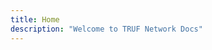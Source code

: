 ```yaml
---
title: Home
description: "Welcome to TRUF Network Docs"
---
```


<CardGroup cols={2}>
	<Card
		title="Github"
		icon="github"
		href="https://github.com/trufnetwork/"
	></Card>
	<Card
		title="TSN Go SDK"
		icon="golang"
		href="https://github.com/trufnetwork/sdk-go"
	></Card>
	<Card
		title="TSN TypeScript/JavaScript SDK"
		icon="square-js"
		href="https://github.com/trufnetwork/sdk-js"
	></Card>
	<Card
		title="Discussions"
		icon="comments"
		iconType="solid"
		href="https://github.com/orgs/trufnetwork/discussions"
	></Card>
    <Card
        title="Consumer"
        icon="user"
        iconType="solid"
        href="/about-truf-network"
    ></Card>
    <Card
        title="Node Operator"
        icon="server"
        iconType="solid"
        href="/node-operator-guide"
    ></Card>
    <Card
        title="Developer"
        icon="code"
        iconType="solid"
        href="/developer-guide"
    ></Card>
    <Card
        title="Bounty"
        icon="coins"
        iconType="solid"
        href="/bounties-overview"
    ></Card>
</CardGroup>
